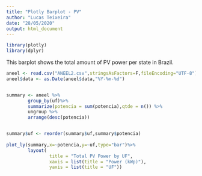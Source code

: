 ```yaml
---
title: "Plotly Barplot - PV"
author: "Lucas Teixeira"
date: "28/05/2020"
output: html_document
---
```


```r
library(plotly)
library(dplyr)
```

This barplot shows the total amount of PV power per state in Brazil.

```r
aneel <- read.csv("ANEEL2.csv",stringsAsFactors=F,fileEncoding="UTF-8")
aneel$data <- as.Date(aneel$data,"%Y-%m-%d")


summary <- aneel %>% 
        group_by(uf)%>%
        summarize(potencia = sum(potencia),qtde = n()) %>%
        ungroup %>%
        arrange(desc(potencia))


summary$uf <- reorder(summary$uf,summary$potencia)
                        
plot_ly(summary,x=~potencia,y=~uf,type="bar")%>%
        layout(
                title = "Total PV Power by UF",
                xaxis = list(title = "Power (kWp)"),
                yaxis = list(title = "UF"))
```


